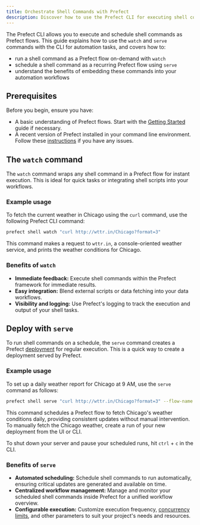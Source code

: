 ```yaml
---
title: Orchestrate Shell Commands with Prefect
description: Discover how to use the Prefect CLI for executing shell commands as flows.
---
```


The Prefect CLI allows you to execute and schedule shell commands as Prefect flows. This guide explains how to use the `watch` and `serve` commands with the CLI for automation tasks, and covers how to:

- run a shell command as a Prefect flow on-demand with `watch`
- schedule a shell command as a recurring Prefect flow using `serve`
- understand the benefits of embedding these commands into your automation workflows

## Prerequisites
Before you begin, ensure you have:

- A basic understanding of Prefect flows. Start with the [Getting Started](/3.0rc/getting-started/quickstart/) guide if necessary.
- A recent version of Prefect installed in your command line environment. Follow these [instructions](/3.0rc/getting-started/installation/) if you have any issues.

## The `watch` command
The `watch` command wraps any shell command in a Prefect flow for instant execution. This is ideal for quick tasks or integrating shell scripts into your workflows.

### Example usage
To fetch the current weather in Chicago using the `curl` command, use the following Prefect CLI command:

```bash
prefect shell watch "curl http://wttr.in/Chicago?format=3"
```

This command makes a request to `wttr.in`, a console-oriented weather service, and prints the weather conditions for Chicago.

### Benefits of `watch`
- **Immediate feedback:** Execute shell commands within the Prefect framework for immediate results.
- **Easy integration:** Blend external scripts or data fetching into your data workflows.
- **Visibility and logging:** Use Prefect's logging to track the execution and output of your shell tasks.

## Deploy with `serve`
To run shell commands on a schedule, the `serve` command creates a Prefect [deployment](/3.0rc/concepts/deployments/) for regular execution. This is a quick way to create a deployment served by Prefect.

### Example usage
To set up a daily weather report for Chicago at 9 AM, use the `serve` command as follows:

```bash
prefect shell serve "curl http://wttr.in/Chicago?format=3" --flow-name "Daily Chicago Weather Report" --cron-schedule "0 9 * * *" --deployment-name "Chicago Weather"
```

This command schedules a Prefect flow to fetch Chicago's weather conditions daily, providing consistent updates without manual intervention. To manually fetch the Chicago weather, create a run of your new deployment from the UI or CLI.

To shut down your server and pause your scheduled runs, hit `ctrl` + `c` in the CLI.

### Benefits of `serve`
- **Automated scheduling:** Schedule shell commands to run automatically, ensuring critical updates are generated and available on time.
- **Centralized workflow management:** Manage and monitor your scheduled shell commands inside Prefect for a unified workflow overview.
- **Configurable execution:** Customize execution frequency, [concurrency limits](/3.0rc/guides/global-concurrency-limits/), and other parameters to suit your project's needs and resources.
